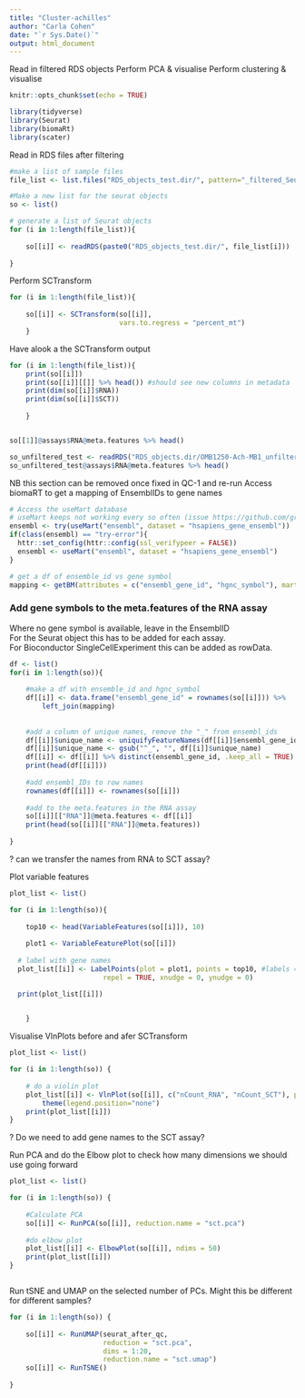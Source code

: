 ```yaml
---
title: "Cluster-achilles"
author: "Carla Cohen"
date: "`r Sys.Date()`"
output: html_document
---
```


Read in filtered RDS objects
Perform PCA & visualise
Perform clustering & visualise


```r
knitr::opts_chunk$set(echo = TRUE)

library(tidyverse)
library(Seurat)
library(biomaRt)
library(scater)

```

Read in RDS files after filtering


```r
#make a list of sample files
file_list <- list.files("RDS_objects_test.dir/", pattern="_filtered_SeuratObject.rds")

#Make a new list for the seurat objects
so <- list()

# generate a list of Seurat objects
for (i in 1:length(file_list)){
    
    so[[i]] <- readRDS(paste0("RDS_objects_test.dir/", file_list[i]))
    
}

```


Perform SCTransform

```r

for (i in 1:length(file_list)){
    
    so[[i]] <- SCTransform(so[[i]],
                           vars.to.regress = "percent_mt")
    }

```
Have  alook a the SCTransform output

```r

for (i in 1:length(file_list)){
    print(so[[i]])
    print(so[[i]][[]] %>% head()) #should see new columns in metadata
    print(dim(so[[i]]$RNA))
    print(dim(so[[i]]$SCT))
    
    }



```

```r
so[[1]]@assays$RNA@meta.features %>% head()

so_unfiltered_test <- readRDS("RDS_objects.dir/OMB1250-Ach-MB1_unfiltered_SeuratObject.rds")
so_unfiltered_test@assays$RNA@meta.features %>% head()


```

NB this section can be removed once fixed in QC-1 and re-run
Access biomaRT to get a mapping of EnsemblIDs to gene names

```r

# Access the useMart database
# useMart keeps not working every so often (issue https://github.com/grimbough/biomaRt/issues/31)
ensembl <- try(useMart("ensembl", dataset = "hsapiens_gene_ensembl"))
if(class(ensembl) == "try-error"){
  httr::set_config(httr::config(ssl_verifypeer = FALSE))
  ensembl <- useMart("ensembl", dataset = "hsapiens_gene_ensembl")
}

# get a df of ensemble_id vs gene symbol
mapping <- getBM(attributes = c("ensembl_gene_id", "hgnc_symbol"), mart = ensembl)
```

### Add gene symbols to the meta.features of the RNA assay

Where no gene symbol is available, leave in the EnsemblID  
For the Seurat object this has to be added for each assay.  
For Bioconductor SingleCellExperiment this can be added as rowData.  


```r

df <- list()
for(i in 1:length(so)){
    
    #make a df with ensemble_id and hgnc_symbol
    df[[i]] <- data.frame("ensembl_gene_id" = rownames(so[[i]])) %>% 
        left_join(mapping)
    
    
    #add a column of unique names, remove the "_" from ensembl_ids
    df[[i]]$unique_name <- uniquifyFeatureNames(df[[i]]$ensembl_gene_id, df[[i]]$hgnc_symbol)
    df[[i]]$unique_name <- gsub("^_", "", df[[i]]$unique_name)
    df[[i]] <- df[[i]] %>% distinct(ensembl_gene_id, .keep_all = TRUE) #remove duplicated rows
    print(head(df[[i]]))
    
    #add ensembl_IDs to row names
    rownames(df[[i]]) <- rownames(so[[i]])
    
    #add to the meta.features in the RNA assay
    so[[i]][["RNA"]]@meta.features <- df[[i]]
    print(head(so[[i]][["RNA"]]@meta.features))
    
}

```

? can we transfer the names from RNA to SCT assay?

Plot variable features

```r


plot_list <- list()

for (i in 1:length(so)){
    
    top10 <- head(VariableFeatures(so[[i]]), 10)
    
    plot1 <- VariableFeaturePlot(so[[i]])
  
  # label with gene names
  plot_list[[i]] <- LabelPoints(plot = plot1, points = top10, #labels = top10_genes$hgnc_symbol, 
                       repel = TRUE, xnudge = 0, ynudge = 0)

  print(plot_list[[i]])

    
    }


```



Visualise VlnPlots before and afer SCTransform

```r

plot_list <- list()

for (i in 1:length(so)) {
    
    # do a violin plot
    plot_list[[i]] <- VlnPlot(so[[i]], c("nCount_RNA", "nCount_SCT"), pt.size = 0)+
        theme(legend.position="none")
    print(plot_list[[i]])
}

```

? Do we need to add gene  names to the SCT assay?


Run PCA and do the Elbow plot to check how many dimensions we should use going forward


```r

plot_list <- list()

for (i in 1:length(so)) {
    
    #Calculate PCA
    so[[i]] <- RunPCA(so[[i]], reduction.name = "sct.pca")
    
    #do elbow plot
    plot_list[[i]] <- ElbowPlot(so[[i]], ndims = 50)
    print(plot_list[[i]])
}



```

Run tSNE and UMAP on the selected number of PCs. 
Might this be different for different samples?


```r
for (i in 1:length(so)) {
    
    so[[i]] <- RunUMAP(seurat_after_qc,
                       reduction = "sct.pca",
                       dims = 1:20,
                       reduction.name = "sct.umap")
    so[[i]] <- RunTSNE()
    
}
```

